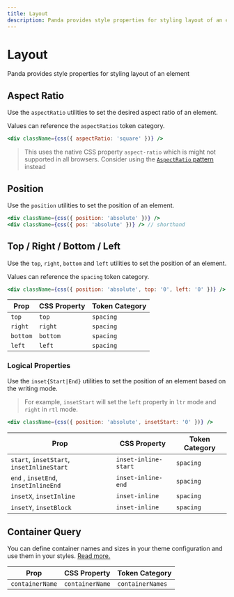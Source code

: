 ```yaml
---
title: Layout
description: Panda provides style properties for styling layout of an element
---
```


# Layout

Panda provides style properties for styling layout of an element

## Aspect Ratio

Use the `aspectRatio` utilities to set the desired aspect ratio of an element.

Values can reference the `aspectRatios` token category.

```jsx
<div className={css({ aspectRatio: 'square' })} />
```

> This uses the native CSS property `aspect-ratio` which is might not supported in all browsers. Consider using the [`AspectRatio` pattern](/docs/concepts/patterns#aspect-ratio) instead

## Position

Use the `position` utilities to set the position of an element.

```jsx
<div className={css({ position: 'absolute' })} />
<div className={css({ pos: 'absolute' })} /> // shorthand
```

## Top / Right / Bottom / Left

Use the `top`, `right`, `bottom` and `left` utilities to set the position of an element.

Values can reference the `spacing` token category.

```jsx
<div className={css({ position: 'absolute', top: '0', left: '0' })} />
```

| Prop     | CSS Property | Token Category |
| -------- | ------------ | -------------- |
| `top`    | `top`        | `spacing`      |
| `right`  | `right`      | `spacing`      |
| `bottom` | `bottom`     | `spacing`      |
| `left`   | `left`       | `spacing`      |

### Logical Properties

Use the `inset{Start|End}` utilities to set the position of an element based on the writing mode.

> For example, `insetStart` will set the `left` property in `ltr` mode and `right` in `rtl` mode.

```jsx
<div className={css({ position: 'absolute', insetStart: '0' })} />
```

| Prop                                      | CSS Property         | Token Category |
| ----------------------------------------- | -------------------- | -------------- |
| `start`, `insetStart`, `insetInlineStart` | `inset-inline-start` | `spacing`      |
| `end` , `insetEnd`, `insetInlineEnd`      | `inset-inline-end`   | `spacing`      |
| `insetX`, `insetInline`                   | `inset-inline`       | `spacing`      |
| `insetY`, `insetBlock`                    | `inset-inline`       | `spacing`      |

## Container Query

You can define container names and sizes in your theme configuration and use them in your styles. [Read more.](/docs/concepts/conditional-styles#container-queries)

| Prop            | CSS Property    | Token Category   |
| --------------- | --------------- | ---------------- |
| `containerName` | `containerName` | `containerNames` |
